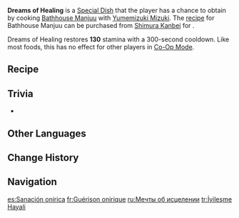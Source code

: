 {{Food Infobox
|id              = 108791
|description     = A pair of adorable mini-baku buns nestling together with their eyes tightly closed. Cute and carefree, they leave you wondering what sweet dreams they're lost in... Perhaps, once you take a bite, you might be able to share in their wonderful reveries.
|type            = Adventurer's Dishes
|quality         = 3
|effectType      = Stamina Increase
|effect          = Restores '''130''' Stamina.
|eff_att1        = Stamina
|eff_att2        = Stamina Restore
|character       = Yumemizuki Mizuki
|base            = Bathhouse Manjuu
}}
'''Dreams of Healing''' is a [[Special Dish]] that the player has a chance to obtain by cooking [[Bathhouse Manjuu]] with [[Yumemizuki Mizuki]]. The [[recipe]] for Bathhouse Manjuu can be purchased from [[Shimura Kanbei]] for {{Item|Mora|x=5,000}}.

Dreams of Healing restores '''130''' stamina with a 300-second cooldown. Like most foods, this has no effect for other players in [[Co-Op Mode]].

==Recipe==
{{Recipe
|character = Yumemizuki Mizuki
|type = Cooking
|Flour = 4
|Lavender Melon = 3
|Sugar = 2
|sort = Flour;Lavender Melon;Sugar
}}

==Trivia==
* {{Mail Attachments by Category List}}

==Other Languages==
{{Other Languages
|en       = Dreams of Healing
|zhs      = 「一梦治愈」
|zhs_rm   = "Yīmèng Zhìyù"
|zht      = 「一夢治癒」
|zht_rm   = "Yīmèng Zhìyù"
|zh_tl    = 
|ja       = 「夢一夜の癒し」
|ja_rm    = "Yume Ichiya no Iyashi"
|ja_tl    = 
|ko       = 「꿈의 치유」
|ko_tl    = 
|es       = Sanación onírica
|es_tl    = Dreamlike Healing
|fr       = Guérison onirique
|fr_tl    = Dreamlike Healing
|ru       = Мечты об исцелении
|ru_tl    = 
|th       = Dreams of Healing
|vi       = Giấc Mơ Chữa Trị
|vi_tl    = 
|de       = „Träume der Heilung“
|de_tl    = "Dreams of Healing"
|id       = Dreams of Healing
|pt       = "Sonhos Curadores"
|pt_tl    = 
|tr       = İyileşme Hayali
|tr_tl    = 
|it       = Sogni di guarigione
|it_tl    = 
}}

==Change History==
{{Change History|5.4}}

==Navigation==
{{Food Navbox|type=Special Dishes}}

[[es:Sanación onírica]]
[[fr:Guérison onirique]]
[[ru:Мечты об исцелении]]
[[tr:İyileşme Hayali]]